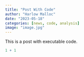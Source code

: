 ```yaml
---
title: "Post With Code"
author: "Harlow Malloc"
date: "2023-05-18"
categories: [news, code, analysis]
image: "image.jpg"
---
```


This is a post with executable code.

```r
1 + 1
```
